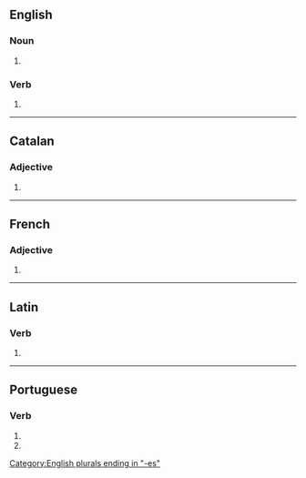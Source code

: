 {{also|complexés}}

==English==

===Noun===
{{head|en|noun plural form}}

# {{plural of|complex|lang=en}}

===Verb===
{{head|en|verb form}}

# {{en-third-person singular of|complex}}

[[Category:English plurals ending in "-es"]]

----

==Catalan==

===Adjective===
{{head|ca|adjective form}}

# {{feminine plural of|complex|lang=ca}}

----

==French==

===Adjective===
{{head|fr|adjective form}}

# {{plural of|complexe|lang=fr}}

----

==Latin==

===Verb===
{{la-verb-form|complexēs}}

# {{inflection of|complexō||2|s|pres|actv|subj|lang=la}}

----

==Portuguese==

===Verb===
{{head|pt|verb form}}

# {{inflection of|complexar||2|s|pres|subj|lang=pt}}
# {{inflection of|complexar||2|s|negative|impr|lang=pt}}
